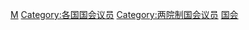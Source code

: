 {{Catnav|頁面分類|……|馬來西亞政治|馬來西亞政治人物}}
{{Catnav|頁面分類|……|马来西亚立法机构|马来西亚国会|马来西亚国会下议院}}
{{catmain|Parliament of Malaysia}}
[[Category:马来西亚国会|M]]
[[Category:各国国会议员|Category:各国国会议员]]
[[Category:两院制国会议员|Category:两院制国会议员]]
[[Category:马来西亚政府官员|国会]]